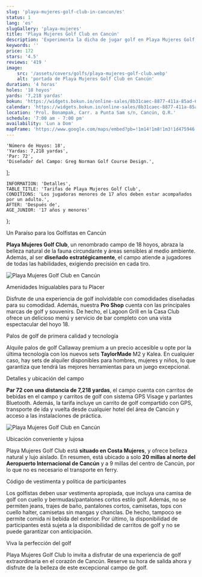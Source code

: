 ```yaml
---
slug: 'playa-mujeres-golf-club-in-cancun/es'
status: 1
lang: 'es'
slugGallery: 'playa-mujeres'
title: 'Playa Mujeres Golf Club en Cancún'
description: 'Experimenta la dicha de jugar golf en Playa Mujeres Golf Club en Cancún. Disfruta de 18 hoyos de desafíos estratégicos, amenidades y vistas impresionantes.'
keywords: ''
price: 172
stars: '4.5'
reviews: '419 '
image:
    src: '/assets/covers/golfs/playa-mujeres-golf-club.webp'
    alt: 'portada de Playa Mujeres Golf Club en Cancún'
duration: '4 horas'
holes: '18 hoyos'
yards: '7,218 yardas'
bokun: 'https://widgets.bokun.io/online-sales/8b31caec-8877-411a-85ad-682828170619/experience/785123?partialView=1'
calendar: 'https://widgets.bokun.io/online-sales/8b31caec-8877-411a-85ad-682828170619/experience-calendar/785123'
location: 'Prol. Bonampak, Carr. a Punta Sam s/n, Cancún, Q.R.'
schedule: '7:00 am - 7:00 pm'
availability: 'Lun a Dom'
mapFrame: 'https://www.google.com/maps/embed?pb=!1m14!1m8!1m3!1d475946.9739375763!2d-86.820433!3d21.258174!3m2!1i1024!2i768!4f13.1!3m3!1m2!1s0x8f4c31fa8b775585%3A0x47dff73fe0858902!2sPLAYA%20MUJERES%20GOLF%20CLUB!5e0!3m2!1ses-419!2sus!4v1703707160222!5m2!1ses-419!2sus'
---
```



    'Número de Hoyos: 18',
    'Yardas: 7,218 yardas',
    'Par: 72',
    'Diseñador del Campo: Greg Norman Golf Course Design.',
];

    INFORMATION: 'Detalles',
    TABLE_TITLE: 'Tarifas de Playa Mujeres Golf Club',
    CONDITIONS: 'Los jugadoras menores de 17 años deben estar acompañados por un adulto.',
    AFTER: 'Después de',
    AGE_JUNIOR: '17 años y menores'
};

<ShouldKnow shouldKnow={shouldKnow} />

<PlayaMujeresPrices i18n={titles} />

<TagH2>Un Paraíso para los Golfistas en Cancún </TagH2>

<TagP><strong>Playa Mujeres Golf Club</strong>, un renombrado campo de 18 hoyos, abraza la belleza natural de la fauna circundante y áreas sensibles al medio ambiente. Además, al ser <strong>diseñado estratégicamente</strong>, el campo atiende a jugadores de todas las habilidades, exigiendo precisión en cada tiro. </TagP>

<Image class="mx-auto py-10" src={PM1} alt="Playa Mujeres Golf Club en Cancún" />

<TagH3>Amenidades Inigualables para tu Placer </TagH3>

<TagP>Disfrute de una experiencia de golf inolvidable con comodidades diseñadas para su comodidad. Además, nuestra <strong>Pro Shop</strong> cuenta con las principales marcas de golf y souvenirs. De hecho, el Lagoon Grill en la Casa Club ofrece un delicioso menú y servicio de bar completo con una vista espectacular del hoyo 18. </TagP>

<TagH3>Palos de golf de primera calidad y tecnología </TagH3>

<TagP>Alquile palos de golf Callaway premium a un precio accesible u opte por la última tecnología con los nuevos sets <strong>TaylorMade</strong> M2 y Kalea. En cualquier caso, hay sets de alquiler disponibles para hombres, mujeres y niños, lo que garantiza que tendrá las mejores herramientas para un juego excepcional. </TagP>

<TagH3>Detalles y ubicación del campo </TagH3>

<TagP><strong>Par 72 con una distancia de 7,218 yardas</strong>, el campo cuenta con carritos de bebidas en el campo y carritos de golf con sistema GPS Visage y parlantes Bluetooth. Además, la tarifa incluye un carrito de golf compartido con GPS, transporte de ida y vuelta desde cualquier hotel del área de Cancún y acceso a las instalaciones de práctica. </TagP>

<Image class="mx-auto py-10" src={PM2} alt="Playa Mujeres Golf Club en Cancún" />

<TagH4>Ubicación conveniente y lujosa</TagH4>

<TagP>Playa Mujeres Golf Club está <strong>situado en Costa Mujeres</strong>, y ofrece belleza natural y lujo aislado. En resumen, está ubicado a solo <strong>20 millas al norte del Aeropuerto Internacional de Cancún</strong> y a 9 millas del centro de Cancún, por lo que no es necesario el transporte en ferry. </TagP>

<TagH4>Código de vestimenta y política de participantes </TagH4>

<TagP>Los golfistas deben usar vestimenta apropiada, que incluya una camisa de golf con cuello y bermudas/pantalones cortos estilo golf. Además, no se permiten jeans, trajes de baño, pantalones cortos, camisetas, tops con cuello halter, camisetas sin mangas y chanclas. De hecho, tampoco se permite comida ni bebida del exterior. Por último, la disponibilidad de participantes está sujeta a la disponibilidad de carritos de golf y no se puede garantizar con anticipación. </TagP>

<TagH4>Viva la perfección del golf </TagH4>

<TagP>Playa Mujeres Golf Club lo invita a disfrutar de una experiencia de golf extraordinaria en el corazón de Cancún. Reserve su hora de salida ahora y disfrute de la belleza de este excepcional campo de golf. </TagP>